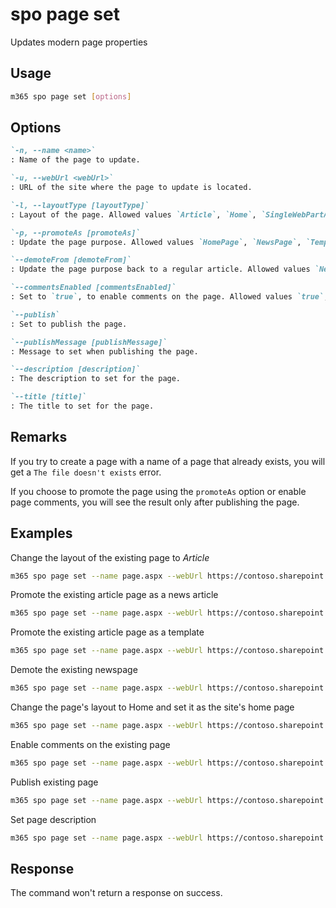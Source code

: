 
# spo page set

Updates modern page properties

## Usage

```sh
m365 spo page set [options]
```

## Options

```md defintion-list
`-n, --name <name>`
: Name of the page to update.

`-u, --webUrl <webUrl>`
: URL of the site where the page to update is located.

`-l, --layoutType [layoutType]`
: Layout of the page. Allowed values `Article`, `Home`, `SingleWebPartAppPage`, `RepostPage`, `HeaderlessSearchResults`, `Spaces`, `Topic`.

`-p, --promoteAs [promoteAs]`
: Update the page purpose. Allowed values `HomePage`, `NewsPage`, `Template`.

`--demoteFrom [demoteFrom]`
: Update the page purpose back to a regular article. Allowed values `NewsPage`.

`--commentsEnabled [commentsEnabled]`
: Set to `true`, to enable comments on the page. Allowed values `true`, `false`.

`--publish`
: Set to publish the page.

`--publishMessage [publishMessage]`
: Message to set when publishing the page.

`--description [description]`
: The description to set for the page.

`--title [title]`
: The title to set for the page.
```

<Global />

## Remarks

If you try to create a page with a name of a page that already exists, you will get a `The file doesn't exists` error.

If you choose to promote the page using the `promoteAs` option or enable page comments, you will see the result only after publishing the page.

## Examples

Change the layout of the existing page to _Article_

```sh
m365 spo page set --name page.aspx --webUrl https://contoso.sharepoint.com/sites/a-team --layoutType Article
```

Promote the existing article page as a news article

```sh
m365 spo page set --name page.aspx --webUrl https://contoso.sharepoint.com/sites/a-team --promoteAs NewsPage
```

Promote the existing article page as a template

```sh
m365 spo page set --name page.aspx --webUrl https://contoso.sharepoint.com/sites/a-team --promoteAs Template
```

Demote the existing newspage

```sh
m365 spo page set --name page.aspx --webUrl https://contoso.sharepoint.com/sites/a-team --demoteFrom NewsPage
```

Change the page's layout to Home and set it as the site's home page

```sh
m365 spo page set --name page.aspx --webUrl https://contoso.sharepoint.com/sites/a-team --layoutType Home --promoteAs HomePage
```

Enable comments on the existing page

```sh
m365 spo page set --name page.aspx --webUrl https://contoso.sharepoint.com/sites/a-team --commentsEnabled true
```

Publish existing page

```sh
m365 spo page set --name page.aspx --webUrl https://contoso.sharepoint.com/sites/a-team --publish
```

Set page description

```sh
m365 spo page set --name page.aspx --webUrl https://contoso.sharepoint.com/sites/a-team --description "Description to add for the page"
```

## Response

The command won't return a response on success.
